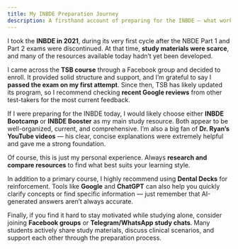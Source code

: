 ```yaml
---
title: My INBDE Preparation Journey
description: A firsthand account of preparing for the INBDE — what worked, what didn’t, and how I’d approach it today
---
```


I took the **INBDE in 2021**, during its very first cycle after the NBDE Part 1
and Part 2 exams were discontinued. At that time, **study materials were scarce**,
and many of the resources available today hadn’t yet been developed.

I came across the **TSB course** through a Facebook group and decided to enroll.
It provided solid structure and support, and I’m grateful to say I **passed the
exam on my first attempt**. Since then, TSB has likely updated its program, so I
recommend checking **recent Google reviews** from other test-takers for the most
current feedback.

If I were preparing for the INBDE today, I would likely choose either **INBDE
Bootcamp** or **INBDE Booster** as my main study resource. Both appear to be
well-organized, current, and comprehensive. I’m also a big fan of **Dr. Ryan’s
YouTube videos** — his clear, concise explanations were extremely helpful and
gave me a strong foundation.

Of course, this is just my personal experience. Always **research and compare
resources** to find what best suits your learning style.

In addition to a primary course, I highly recommend using **Dental Decks** for
reinforcement. Tools like **Google** and **ChatGPT** can also help you quickly
clarify concepts or find specific information — just remember that AI-generated
answers aren’t always accurate.

Finally, if you find it hard to stay motivated while studying alone, consider
joining **Facebook groups** or **Telegram/WhatsApp study chats**. Many students
actively share study materials, discuss clinical scenarios, and support each
other through the preparation process.
